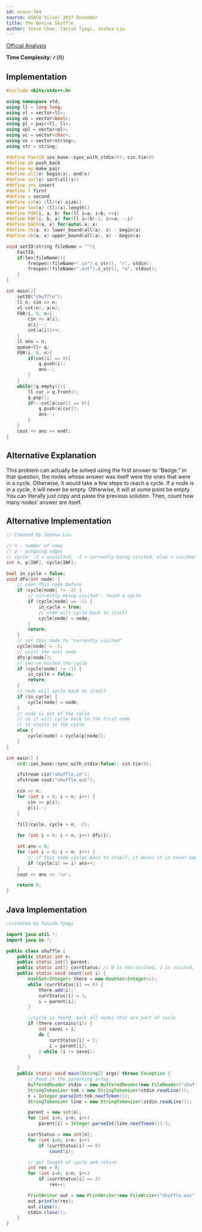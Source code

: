 ```yaml
---
id: usaco-764
source: USACO Silver 2017 December
title: The Bovine Shuffle
author: Jesse Choe, Tanish Tyagi, Joshua Liu
---
```


[Official Analysis](http://www.usaco.org/current/data/sol_shuffle_silver_dec17.html)

**Time Complexity:** $\mathcal{O}(N)$

<LanguageSection>
<CPPSection>

## Implementation

```cpp
#include <bits/stdc++.h>

using namespace std;
using ll = long long;
using vl = vector<ll>;
using vb = vector<bool>;
using pl = pair<ll, ll>;
using vpl = vector<pl>;
using vc = vector<char>;
using vs = vector<string>;
using str = string;

#define FastIO ios_base::sync_with_stdio(0); cin.tie(0)
#define pb push_back
#define mp make_pair
#define all(x) begin(x), end(x)
#define sor(x) sort(all(x))
#define ins insert
#define f first
#define s second
#define sz(x) (ll)(x).size()
#define len(x) (ll)(x).length()
#define FOR(i, a, b) for(ll i=a; i<b; ++i)
#define ROF(i, b, a) for(ll i=(b)-1; i>=a; --i)
#define EACH(a, x) for(auto& a: x)
#define lb(a, x) lower_bound(all(a), x) - begin(a)
#define ub(a, x) upper_bound(all(a), x) - begin(a)

void setIO(string fileName = ""){
	FastIO;
	if(len(fileName)){
		freopen((fileName+".in").c_str(), "r", stdin);
		freopen((fileName+".out").c_str(), "w", stdout);
	}
}

int main(){
	setIO("shuffle");
	ll n; cin >> n;
	vl cnt(n), a(n);
	FOR(i, 0, n){
		cin >> a[i];
		a[i]--;
		cnt[a[i]]++;
	}
	ll ans = n;
	queue<ll> q;
	FOR(i, 0, n){
		if(cnt[i] == 0){
			q.push(i);
			ans--;
		}
	}
	while(!q.empty()){
		ll cur = q.front();
		q.pop();
		if(--cnt[a[cur]] == 0){
			q.push(a[cur]);
			ans--;
		}
	}
	cout << ans << endl;
}
```

</CPPSection>
	
<CPPSection>
	
## Alternative Explanation
	
This problem can actually be solved using the first answer to “Badge.” In that question, the nodes whose answer was itself were the ones that were in a cycle. Otherwise, it would take a few steps to reach a cycle. If a node is in a cycle, it will never be empty. Otherwise, it will at some point be empty. You can literally just copy and paste the previous solution. Then, count how many nodes’ answer are itself. 
	
## Alternative Implementation
	
```cpp
// Created By Joshua Liu

// n - number of cows
// p - outgoing edges
// cycle: -2 = unvisited, -1 = currently being visited, else = visited
int n, p[INF], cycle[INF];

bool in_cycle = false;
void dfs(int node) {
    // seen this node before
    if (cycle[node] != -2) {
        // currently being visited - found a cycle
        if (cycle[node] == -1) {
            in_cycle = true;
            // node will cycle back to itself
            cycle[node] = node;
        }
        return;
    }
    // set this node to "currently visited"
    cycle[node] = -1;
    // visit the next node
    dfs(p[node]);
    // you've exited the cycle
    if (cycle[node] != -1) {
        in_cycle = false;
        return;
    }
    // node will cycle back to itself 
    if (in_cycle) {
        cycle[node] = node;
    } 
    // node is out of the cycle
    // so it will cycle back to the first node
    // it visits in the cycle
    else {
        cycle[node] = cycle[p[node]];
    }
}

int main() {
    std::ios_base::sync_with_stdio(false); cin.tie(0);

    ifstream cin("shuffle.in");
    ofstream cout("shuffle.out");

    cin >> n;
    for (int i = 0; i < n; i++) {
        cin >> p[i];
        p[i]--;
    }
    
    fill(cycle, cycle + n, -2);

    for (int i = 0; i < n; i++) dfs(i);

    int ans = 0;
    for (int i = 0; i < n; i++) {
        // if this node cycles back to itself, it means it is never empty
        if (cycle[i] == i) ans++;
    }
    cout << ans << '\n';

    return 0;
}
```
	
</CPPSection>

<JavaSection>

## Java Implementation

```java
//created by Tanish Tyagi

import java.util.*;
import java.io.*;

public class shuffle {
	public static int n;
	public static int[] parent;
	public static int[] currStatus; // 0 is not-visited, 1 is visited, 2 is part of cycle
	public static void count(int i) {
		HashSet<Integer> there = new HashSet<Integer>();
		while (currStatus[i] == 0) {
			there.add(i);
			currStatus[i] = 1;
			i = parent[i];
		}

		//cycle is found, mark all nodes that are part of cycle
		if (there.contains(i)) {
			int savei = i;
			do {
				currStatus[i] = 2;
				i = parent[i];
			} while (i != savei);
		}

	}
	public static void main(String[] args) throws Exception {
		// Read in the parenting array.
		BufferedReader stdin = new BufferedReader(new FileReader("shuffle.in"));
		StringTokenizer tok = new StringTokenizer(stdin.readLine());
		n = Integer.parseInt(tok.nextToken());
		StringTokenizer line = new StringTokenizer(stdin.readLine());

		parent = new int[n];
		for (int i=0; i<n; i++)
			parent[i] = Integer.parseInt(line.nextToken())-1;

		currStatus = new int[n];
		for (int i=0; i<n; i++)
			if (currStatus[i] == 0)
				count(i);

		// get length of cycle and return
		int res = 0;
		for (int i=0; i<n; i++)
			if (currStatus[i] == 2)
				res++;

		PrintWriter out = new PrintWriter(new FileWriter("shuffle.out"));
		out.println(res);
		out.close();
		stdin.close();
	}
}
```

</JavaSection>

</LanguageSection>
